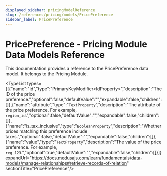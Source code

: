 ```yaml
---
displayed_sidebar: pricingModelReference
slug: /references/pricing/models/PricePreference
sidebar_label: PricePreference
---
```



# PricePreference - Pricing Module Data Models Reference

This documentation provides a reference to the PricePreference data model. It belongs to the Pricing Module.

<SourceCodeLink link="https://github.com/medusajs/medusa/blob/3e617155977e9bfd2f5318a9ab5eedea24664e0c/packages/modules/pricing/src/models/price-preference.ts#L3" />

<TypeList types={[{"name":"id","type":"PrimaryKeyModifier&#60;IdProperty&#62;","description":"The ID of the price preference.","optional":false,"defaultValue":"","expandable":false,"children":[]},{"name":"attribute","type":"`TextProperty`","description":"The attribute of the price preference. For example, `region_id`.","optional":false,"defaultValue":"","expandable":false,"children":[]},{"name":"is_tax_inclusive","type":"`BooleanProperty`","description":"Whether prices matching this preference include taxes.","optional":false,"defaultValue":"","expandable":false,"children":[]},{"name":"value","type":"`TextProperty`","description":"The value of the price preference. For example, `reg_123`.","optional":true,"defaultValue":"","expandable":false,"children":[]}]} expandUrl="https://docs.medusajs.com/learn/fundamentals/data-models/manage-relationships#retrieve-records-of-relation" sectionTitle="PricePreference"/>
